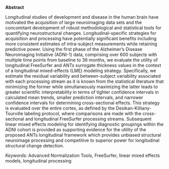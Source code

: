 
__Abstract__

Longitudinal studies of development and disease in the human brain
have motivated the acquisition of large neuroimaging data sets and the
concomitant development of robust methodological and statistical tools
for quantifying neurostructural changes.  Longitudinal-specific strategies
for acquisition and processing have potentially significant benefits including
more consistent estimates of intra-subject measurements while retaining predictive power.
Using the first phase of the
Alzheimer's Disease Neuroimaging Initiative (ADNI-1) data,
comprising over 600 subjects with multiple time points from baseline to 36 months,
we evaluate the utility of longitudinal FreeSurfer and ANTs surrogate thickness values
in the context of a longitudinal mixed-effects (LME) modeling strategy.
Specifically, we estimate the residual variability and
between-subject variability associated with each processing stream as it
is known from the statistical literature that minimizing the former while
simultaneously maximizing the latter
leads to greater scientific interpretability in terms of tighter confidence intervals
in calculated mean trends, smaller prediction intervals, and narrower
confidence intervals for determining cross-sectional effects. This
strategy is evaluated over the entire cortex, as defined by the
Desikan-Killiany-Tourville labeling protocol, where comparisons are made with
the cross-sectional and longitudinal FreeSurfer processing streams.
Subsequent linear mixed effects modeling for identifying diagnostic groupings within the
ADNI cohort is provided as supporting evidence for the utility of the proposed
ANTs longitudinal framework which
provides unbiased structural neuroimage processing and competitive
to superior power for longitudinal structural change detection.

_Keywords:_  Advanced Normalization Tools, FreeSurfer, linear mixed effects models, longitudinal processing




\clearpage
